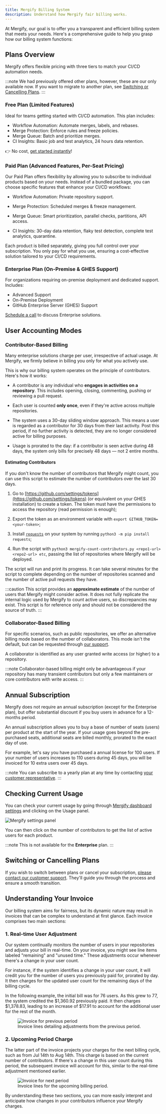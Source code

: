 ```yaml
---
title: Mergify Billing System
description: Understand how Mergify fair billing works.
---
```



At Mergify, our goal is to offer you a transparent and efficient billing system
that meets your needs. Here's a comprehensive guide to help you grasp how our
billing system functions:

## Plans Overview

Mergify offers flexible pricing with three tiers to match your CI/CD automation
needs.

:::note
  We had previously offered other plans, however, these are our only available
  now. If you want to migrate to another plan, see [Switching or Cancelling
  Plans](#switching-or-cancelling-plans).
:::

### Free Plan (Limited Features)

Ideal for teams getting started with CI/CD automation. This plan includes:
- Workflow Automation: Automate merges, labels, and rebases.
- Merge Protection: Enforce rules and freeze policies.
- Merge Queue: Batch and prioritize merges.
- CI Insights: Basic job and test analytics, 24 hours data retention.

👉 No cost, [get started instantly](https://dashboard.mergify.com)!

### Paid Plan (Advanced Features, Per-Seat Pricing)

Our Paid Plan offers flexibility by allowing you to subscribe to individual
products based on your needs. Instead of a bundled package, you can choose
specific features that enhance your CI/CD workflows:

- Workflow Automation: Private repository support.

- Merge Protection: Scheduled merges & freeze management.

- Merge Queue: Smart prioritization, parallel checks, partitions, API access.

- CI Insights: 30-day data retention, flaky test detection, complete test
  analytics, quarantine.

Each product is billed separately, giving you full control over your
subscription. You only pay for what you use, ensuring a cost-effective solution
tailored to your CI/CD requirements.

### Enterprise Plan (On-Premise & GHES Support)

For organizations requiring on-premise deployment and dedicated support.
Includes:

- Advanced Support
- On-Premise Deployment
- GitHub Enterprise Server (GHES) Support

[Schedule a call](http://calendly.com/mergify/demo) to discuss Enterprise
solutions.

## User Accounting Modes

### Contributor-Based Billing

Many enterprise solutions charge per user, irrespective of actual usage. At
Mergify, we firmly believe in billing you only for what you actively use.

This is why our billing system operates on the principle of contributors.
Here's how it works:

- A contributor is any individual who **engages in activities on a
  repository**. This includes opening, closing, commenting, pushing or
  reviewing a pull request.

- Each user is counted **only once**, even if they're active across multiple
  repositories.

- The system uses a 30-day sliding window approach. This means a user is
  regarded as a contributor for 30 days from their last activity. Post this
  period, if no further activity is detected, they are no longer considered
  active for billing purposes.

- Usage is prorated to the day: if a contributor is seen active during 48 days,
  the system only bills for precisely 48 days — not 2 entire months.

#### Estimating Contributors

If you don't know the number of contributors that Mergify might count, you can
use <DownloadLink href="/mergify-count-contributors.py">this
script</DownloadLink> to estimate the number of contributors over the last 30
days.

1. Go to
   [https://github.com/settings/tokens](https://github.com/settings/tokens) (or
   equivalent on your GHES installation) to create a token. The token must have
   the permissions to access the repository (read permission is enough);

2. Export the token as an environment variable with `export
   GITHUB_TOKEN=<your-token>`;

3. Install [`requests`](https://pypi.python.org/pypi/requests) on your system
   by running `python3 -m pip install requests`;

4. Run the script with `python3 mergify-count-contributors.py <repo1-url>
   <repo2-url> etc`, passing the list of repositories where Mergify will be
   deployed.

The script will run and print its progress. It can take several minutes for the
script to complete depending on the number of repositories scanned and the
number of active pull requests they have.

:::caution
  This script provides an **approximate estimate** of the number of users that
  Mergify might consider active. It does not fully replicate the internal logic
  used by Mergify to count active users, so discrepancies may exist. This
  script is for reference only and should not be considered the source of
  truth.
:::

### Collaborator-Based Billing

For specific scenarios, such as public repositories, we offer an alternative
billing mode based on the number of collaborators. This mode isn't the default,
but can be requested through <a href="mailto:support@mergify.com">our
support</a>.

A collaborator is identified as any user granted write access (or higher) to a
repository.

:::note
  Collaborator-based billing might only be advantageous if your repository has
  many transient contributors but only a few maintainers or core contributors
  with write access.
:::

## Annual Subscription

Mergify does not require an annual subscription (except for the Enterprise
plan), but offer substantial discount if you buy users in advance for a
12-months period.

An annual subscription allows you to buy a base of number of seats (users) per
product at the start of the year. If your usage goes beyond the pre-purchased
seats, additional seats are billed monthly, prorated to the exact day of use.

For example, let's say you have purchased a annual license for 100 users. If
your number of users increases to 110 users during 45 days, you will be
invoiced for 10 extra users over 45 days.

:::note
  You can subscribe to a yearly plan at any time by contacting <a
  href="mailto:support@mergify.com">your customer representative</a>.
:::

## Checking Current Usage

You can check your current usage by going through [Mergify dashboard
settings](https://dashboard.mergify.com/settings) and clicking on the Usage
panel.

<Image src={PlanScreenshot} alt="Mergify settings panel"/>

You can then click on the number of contributors to get the list of active
users for each product.

:::note
  This is not available for the **Enterprise** plan.
:::

## Switching or Cancelling Plans

If you wish to switch between plans or cancel your subscription, <a
href="mailto:support@mergify.com">please contact our customer
support</a>. They'll guide you through the process and ensure a
smooth transition.

## Understanding Your Invoice

Our billing system aims for fairness, but its dynamic nature may result in
invoices that can be complex to understand at first glance. Each invoice
comprises two main sections:

### 1. **Real-time User Adjustment**

Our system continually monitors the number of users in your repositories and
adjusts your bill in real-time. On your invoice, you might see line items
labeled "remaining" and "unused time." These adjustments occur whenever there's
a change in your user count.

For instance, if the system identifies a change in your user count, it will
credit you for the number of users you previously paid for, prorated by day. It
then charges for the updated user count for the remaining days of the billing
cycle.

In the following example, the initial bill was for 76 users. As this grew to
77, the system credited the $1,360.92 previously paid. It then charges
$1,378.83, leading to an increase of $17.91 to account for the additional user
for the rest of the month.

<figure>
  <Image src={InvoicePreviousPeriod} alt="Invoice for previous period"/>
  <figcaption>Invoice lines detailing adjustments from the previous period.</figcaption>
</figure>

### 2. **Upcoming Period Charge**

The latter part of the invoice projects your charges for the next billing
cycle, such as from Jul 14th to Aug 14th. This charge is based on the current
number of contributors. If there's a change in this user count during this
period, the subsequent invoice will account for this, similar to the real-time
adjustment mentioned earlier.

<figure>
  <Image src={InvoiceNextPeriod} alt="Invoice for next period"/>
  <figcaption>Invoice lines for the upcoming billing period.</figcaption>
</figure>

By understanding these two sections, you can more easily interpret and
anticipate how changes in your contributors influence your Mergify charges.
